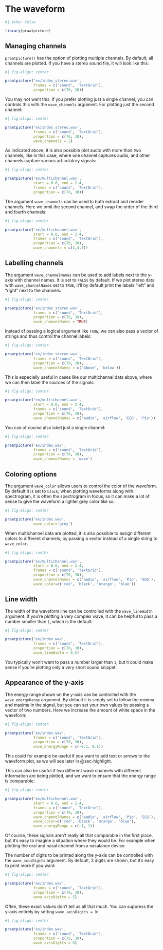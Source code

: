 # The waveform {#sec-wave}

```r
#| echo: false

library(praatpicture)
```


## Managing channels

`praatpicture()` has the option of plotting multiple channels. By default, all channels are plotted. If you have a stereo sound file, it will look like this:

```r
#| fig-align: center

praatpicture('ex/index_stereo.wav', 
             frames = c('sound', 'TextGrid'),
             proportion = c(70, 30))
```

You may not want this; if you prefer plotting just a single channel, you can controls this with the `wave_channels` argument. For plotting just the second channel:

```r
#| fig-align: center

praatpicture('ex/index_stereo.wav', 
             frames = c('sound', 'TextGrid'),
             proportion = c(70, 30),
             wave_channels = 2)
```

As indicated above, it is also possible plot audio with more than two channels, like in this case, where one channel captures audio, and other channels capture various articulatory signals:

```r
#| fig-align: center

praatpicture('ex/multichannel.wav', 
             start = 0.6, end = 2.4,
             frames = c('sound', 'TextGrid'),
             proportion = c(70, 30))
```

The argument `wave_channels` can be used to both extract and reorder channels. Here we omit the second channel, and swap the order of the third and fourth channels:

```r
#| fig-align: center

praatpicture('ex/multichannel.wav', 
             start = 0.6, end = 2.4,
             frames = c('sound', 'TextGrid'),
             proportion = c(70, 30),
             wave_channels = c(1,4,3))
```

## Labelling channels

The argument `wave_channelNames` can be used to add labels next to the y-axis with channel names. It is set to `FALSE` by default. If we plot stereo data with `wave_channelNames` set to `TRUE`, it'll by default print the labels "left" and "right" next to the channels: 

```r
#| fig-align: center

praatpicture('ex/index_stereo.wav', 
             frames = c('sound', 'TextGrid'),
             proportion = c(70, 30),
             wave_channelNames = TRUE)
```

Instead of passing a logical argument like `TRUE`, we can also pass a vector of strings and thus control the channel labels: 

```r
#| fig-align: center

praatpicture('ex/index_stereo.wav', 
             frames = c('sound', 'TextGrid'),
             proportion = c(70, 30),
             wave_channelNames = c('above', 'below'))
```

This is especially useful in cases like our multichannel data above, where we can then label the sources of the signals:

```r
#| fig-align: center

praatpicture('ex/multichannel.wav', 
             start = 0.6, end = 2.4,
             frames = c('sound', 'TextGrid'),
             proportion = c(70, 30),
             wave_channelNames = c('audio', 'airflow', 'EGG', 'Pio'))
```

You can of course also label just a single channel:

```r
#| fig-align: center

praatpicture('ex/index.wav', 
             frames = c('sound', 'TextGrid'),
             proportion = c(70, 30),
             wave_channelNames = 'wave')
```

## Coloring options

The argument `wave_color` allows users to control the color of the waveform. By default it is set to `black`; when plotting waveforms along with spectrogram, it is often the spectrogram in focus, so it can make a lot of sense to give the waveform a lighter grey color like so:

```r
#| fig-align: center

praatpicture('ex/index.wav', 
             wave_color='grey')
```

When multichannel data are plotted, it is also possible to assign different colors to different channels, by passing a vector instead of a single string to `wave_color`. 

```r
#| fig-align: center

praatpicture('ex/multichannel.wav', 
             start = 0.6, end = 2.4,
             frames = c('sound', 'TextGrid'),
             proportion = c(70, 30),
             wave_channelNames = c('audio', 'airflow', 'Pio', 'EGG'),
             wave_color=c('red', 'black', 'orange', 'blue'))
```

## Line width

The width of the waveform line can be controlled with the `wave_lineWidth` argument. If you're plotting a very complex wave, it can be helpful to pass a number smaller than `1`, which is the default:

```r
#| fig-align: center

praatpicture('ex/index.wav', 
             frames = c('sound', 'TextGrid'),
             proportion = c(70, 30),
             wave_lineWidth = 0.5)
```

You typically won't want to pass a number larger than `1`, but it could make sense if you're plotting only a very short sound snippet.

## Appearance of the y-axis

The energy range shown on the y-axis can be controlled with the `wave_energyRange` argument. By default it is simply set to follow the minima and maxima in the signal, but you can set your own values by passing a vector of two numbers. Here we increase the amount of white space in the waveform:

```r
#| fig-align: center

praatpicture('ex/index.wav', 
             frames = c('sound', 'TextGrid'),
             proportion = c(70, 30),
             wave_energyRange = c(-0.1, 0.1))
```

This could for example be useful if you want to add text or arrows to the waveform plot, as we will see later in @sec-highlight.

This can also be useful if two different wave channels with different information are being plotted, and we want to ensure that the energy range is comparable: 

```r
#| fig-align: center

praatpicture('ex/multichannel.wav', 
             start = 0.6, end = 2.4,
             frames = c('sound', 'TextGrid'),
             proportion = c(70, 30),
             wave_channelNames = c('audio', 'airflow', 'Pio', 'EGG'),
             wave_color=c('red', 'black', 'orange', 'blue'),
             wave_energyRange = c(-1, 1))
```
Of course, these signals aren't really all that comparable in the first place, but it's easy to imagine a situation where they would be. For example when plotting the oral and nasal channel from a nasalance device.

The number of digits to be printed along the y-axis can be controlled with the `wave_axisDigits` argument. By default, 3 digits are shown, but it's easy to print more if you want:

```r
#| fig-align: center

praatpicture('ex/index.wav', 
             frames = c('sound', 'TextGrid'),
             proportion = c(70, 30),
             wave_axisDigits = 5)
```

Often, these exact values don't tell us all that much. You can suppress the y-axis entirely by setting `wave_axisDigits = 0`:

```r
#| fig-align: center

praatpicture('ex/index.wav', 
             frames = c('sound', 'TextGrid'),
             proportion = c(70, 30),
             wave_axisDigits = 0)
```